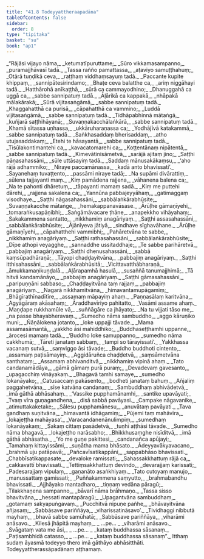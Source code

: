 ```yaml
---
title: "41.8 Todeyyattheraapadāna"
tableOfContents: false
sidebar:
  order: 8
type: "tipitaka"
basket: "su"
book: "ap1"
---
```



<DynamicBreadcrumb />

<Division number="224" book="ap1" bookNo="20" page="415">

<Paragraph number="5084" type="verses" book="ap1">
_“Rājāsi vijayo nāma,_  
_ketumatīpuruttame;_  
_Sūro vikkamasampanno,_  
_puramajjhāvasī tadā._  

</Paragraph>

</Division>
<Division number="225" book="ap1" bookNo="20" page="415">

<Paragraph number="5085" type="verses" book="ap1">
_Tassa rañño pamattassa,_  
_aṭaviyo samuṭṭhahuṃ;_  
_Otārā tuṇḍikā ceva,_  
_raṭṭhaṃ viddhaṃsayuṃ tadā._  

</Paragraph>

</Division>
<Division number="226" book="ap1" bookNo="20" page="415">

<Paragraph number="5086" type="verses" book="ap1">
_Paccante kupite khippaṃ,_  
_sannipātesirindamo;_  
_Bhaṭe ceva balatthe ca,_  
_ariṃ niggāhayi tadā._  

</Paragraph>

</Division>
<Division number="227" book="ap1" bookNo="20" page="415">

<Paragraph number="5087" type="verses" book="ap1">
_Hatthārohā anīkaṭṭhā,_  
_sūrā ca cammayodhino;_  
_Dhanuggahā ca uggā ca,_  
_sabbe sannipatuṃ tadā._  

</Paragraph>

</Division>
<Division number="228" book="ap1" bookNo="20" page="415">

<Paragraph number="5088" type="verses" book="ap1">
_Āḷārikā ca kappakā,_  
_nhāpakā mālakārakā;_  
_Sūrā vijitasaṅgāmā,_  
_sabbe sannipatuṃ tadā._  

</Paragraph>

</Division>
<Division number="229" book="ap1" bookNo="20" page="415">

<Paragraph number="5089" type="verses" book="ap1">
_Khaggahatthā ca purisā,_  
_cāpahatthā ca vammino;_  
_Luddā vijitasaṅgāmā,_  
_sabbe sannipatuṃ tadā._  

</Paragraph>

</Division>
<Division number="230" book="ap1" bookNo="20" page="416">

<Paragraph number="5090" type="verses" book="ap1">
_Tidhāpabhinnā mātaṅgā,_  
_kuñjarā saṭṭhihāyanā;_  
_Suvaṇṇakacchālaṅkārā,_  
_sabbe sannipatuṃ tadā._  

</Paragraph>

</Division>
<Division number="231" book="ap1" bookNo="20" page="416">

<Paragraph number="5091" type="verses" book="ap1">
_Khamā sītassa uṇhassa,_  
_ukkāruharaṇassa ca;_  
_Yodhājīvā katakammā,_  
_sabbe sannipatuṃ tadā._  

</Paragraph>

</Division>
<Division number="232" book="ap1" bookNo="20" page="416">

<Paragraph number="5092" type="verses" book="ap1">
_Saṅkhasaddaṃ bherisaddaṃ,_  
_atho utujasaddakaṃ;_  
_Etehi te hāsayantā,_  
_sabbe sannipatuṃ tadā._  

</Paragraph>

</Division>
<Division number="233" book="ap1" bookNo="20" page="416">

<Paragraph number="5093" type="verses" book="ap1">
_Tisūlakontimantehi ca,_  
_kavacatomarehi ca;_  
_Koṭṭentānaṃ nipātentā,_  
_sabbe sannipatuṃ tadā._  

</Paragraph>

</Division>
<Division number="234" book="ap1" bookNo="20" page="416">

<Paragraph number="5094" type="verses" book="ap1">
_Kimevātinisāmetvā,_  
_sarājā ajitaṃ jino;_  
_Saṭṭhi pāṇasahassāni,_  
_sūle uttāsayiṃ tadā._  

</Paragraph>

</Division>
<Division number="235" book="ap1" bookNo="20" page="416">

<Paragraph number="5095" type="verses" book="ap1">
_Saddaṃ mānusakākaṃsu,_  
_‘aho rājā adhammiko;_  
_Niraye paccamānassa,_  
_kadā anto bhavissati’._  

</Paragraph>

</Division>
<Division number="236" book="ap1" bookNo="20" page="416">

<Paragraph number="5096" type="verses" book="ap1">
_Sayanehaṃ tuvaṭṭento,_  
_passāmi niraye tadā;_  
_Na supāmi divārattiṃ,_  
_sūlena tajjayanti maṃ._  

</Paragraph>

</Division>
<Division number="237" book="ap1" bookNo="20" page="416">

<Paragraph number="5097" type="verses" book="ap1">
_Kiṃ pamādena rajjena,_  
_vāhanena balena ca;_  
_Na te pahonti dhāretuṃ,_  
_tāpayanti mamaṃ sadā._  

</Paragraph>

</Division>
<Division number="238" book="ap1" bookNo="20" page="416">

<Paragraph number="5098" type="verses" book="ap1">
_Kiṃ me puttehi dārehi,_  
_rajjena sakalena ca;_  
_Yannūna pabbajeyyāhaṃ,_  
_gatimaggaṃ visodhaye._  

</Paragraph>

</Division>
<Division number="239" book="ap1" bookNo="20" page="416">

<Paragraph number="5099" type="verses" book="ap1">
_Saṭṭhi nāgasahassāni,_  
_sabbālaṅkārabhūsite;_  
_Suvaṇṇakacche mātaṅge,_  
_hemakappanavāsase._  

</Paragraph>

</Division>
<Division number="240" book="ap1" bookNo="20" page="416">

<Paragraph number="5100" type="verses" book="ap1">
_Ārūḷhe gāmaṇīyehi,_  
_tomaraṅkusapāṇibhi;_  
_Saṅgāmāvacare ṭhāne,_  
_anapekkho vihāyahaṃ;_  
_Sakakammena santatto,_  
_nikkhamiṃ anagāriyaṃ._  

</Paragraph>

</Division>
<Division number="241" book="ap1" bookNo="20" page="417">

<Paragraph number="5101" type="verses" book="ap1">
_Saṭṭhi assasahassāni,_  
_sabbālaṅkārabhūsite;_  
_Ājānīyeva jātiyā,_  
_sindhave sīghavāhane._  

</Paragraph>

</Division>
<Division number="242" book="ap1" bookNo="20" page="417">

<Paragraph number="5102" type="verses" book="ap1">
_Ārūḷhe gāmaṇīyehi,_  
_cāpahatthehi vammibhi;_  
_Pahāretvāna te sabbe,_  
_nikkhamiṃ anagāriyaṃ._  

</Paragraph>

</Division>
<Division number="243" book="ap1" bookNo="20" page="417">

<Paragraph number="5103" type="verses" book="ap1">
_Saṭṭhi rathasahassāni,_  
_sabbālaṅkārabhūsite;_  
_Dīpe athopi veyagghe,_  
_sannaddhe ussitaddhaje;_  
_Te sabbe parihāretvā,_  
_pabbajiṃ anagāriyaṃ._  

</Paragraph>

</Division>
<Division number="244" book="ap1" bookNo="20" page="417">

<Paragraph number="5104" type="verses" book="ap1">
_Saṭṭhi dhenusahassāni,_  
_sabbā kaṃsūpadhāraṇā;_  
_Tāyopi chaḍḍayitvāna,_  
_pabbajiṃ anagāriyaṃ._  

</Paragraph>

</Division>
<Division number="245" book="ap1" bookNo="20" page="417">

<Paragraph number="5105" type="verses" book="ap1">
_Saṭṭhi itthisahassāni,_  
_sabbālaṅkārabhūsitā;_  
_Vicittavatthābharaṇā,_  
_āmukkamaṇikuṇḍalā._  

</Paragraph>

</Division>
<Division number="246" book="ap1" bookNo="20" page="417">

<Paragraph number="5106" type="verses" book="ap1">
_Aḷārapamhā hasulā,_  
_susaññā tanumajjhimā;_  
_Tā hitvā kandamānāyo,_  
_pabbajiṃ anagāriyaṃ._  

</Paragraph>

</Division>
<Division number="247" book="ap1" bookNo="20" page="417">

<Paragraph number="5107" type="verses" book="ap1">
_Saṭṭhi gāmasahassāni,_  
_paripuṇṇāni sabbaso;_  
_Chaḍḍayitvāna taṃ rajjaṃ,_  
_pabbajiṃ anagāriyaṃ._  

</Paragraph>

</Division>
<Division number="248" book="ap1" bookNo="20" page="417">

<Paragraph number="5108" type="verses" book="ap1">
_Nagarā nikkhamitvāna,_  
_himavantamupāgamiṃ;_  
_Bhāgīrathīnadītīre,_  
_assamaṃ māpayiṃ ahaṃ._  

</Paragraph>

</Division>
<Division number="249" book="ap1" bookNo="20" page="417">

<Paragraph number="5109" type="verses" book="ap1">
_Paṇṇasālaṃ karitvāna,_  
_Agyāgāraṃ akāsahaṃ;_  
_Āraddhavīriyo pahitatto,_  
_Vasāmi assame ahaṃ._  

</Paragraph>

</Division>
<Division number="250" book="ap1" bookNo="20" page="417">

<Paragraph number="5110" type="verses" book="ap1">
_Maṇḍape rukkhamūle vā,_  
_suññāgāre ca jhāyato;_  
_Na tu vijjati tāso me,_  
_na passe bhayabheravaṃ._  

</Paragraph>

</Division>
<Division number="251" book="ap1" bookNo="20" page="417">

<Paragraph number="5111" type="verses" book="ap1">
_Sumedho nāma sambuddho,_  
_aggo kāruṇiko muni;_  
_Ñāṇālokena jotanto,_  
_loke uppajji tāvade._  

</Paragraph>

</Division>
<Division number="252" book="ap1" bookNo="20" page="417">

<Paragraph number="5112" type="verses" book="ap1">
_Mama assamasāmantā,_  
_yakkho āsi mahiddhiko;_  
_Buddhaseṭṭhamhi uppanne,_  
_ārocesi mamaṃ tadā._  

</Paragraph>

</Division>
<Division number="253" book="ap1" bookNo="20" page="418">

<Paragraph number="5113" type="verses" book="ap1">
_‘Buddho loke samuppanno,_  
_sumedho nāma cakkhumā;_  
_Tāreti janataṃ sabbaṃ,_  
_tampi so tārayissati’._  

</Paragraph>

</Division>
<Division number="254" book="ap1" bookNo="20" page="418">

<Paragraph number="5114" type="verses" book="ap1">
_Yakkhassa vacanaṃ sutvā,_  
_saṃviggo āsi tāvade;_  
_Buddho buddhoti cintento,_  
_assamaṃ paṭisāmayiṃ._  

</Paragraph>

</Division>
<Division number="255" book="ap1" bookNo="20" page="418">

<Paragraph number="5115" type="verses" book="ap1">
_Aggidāruñca chaḍḍetvā,_  
_saṃsāmetvāna santhataṃ;_  
_Assamaṃ abhivanditvā,_  
_nikkhamiṃ vipinā ahaṃ._  

</Paragraph>

</Division>
<Division number="256" book="ap1" bookNo="20" page="418">

<Paragraph number="5116" type="verses" book="ap1">
_Tato candanamādāya,_  
_gāmā gāmaṃ purā puraṃ;_  
_Devadevaṃ gavesanto,_  
_upagacchiṃ vināyakaṃ._  

</Paragraph>

</Division>
<Division number="257" book="ap1" bookNo="20" page="418">

<Paragraph number="5117" type="verses" book="ap1">
_Bhagavā tamhi samaye,_  
_sumedho lokanāyako;_  
_Catusaccaṃ pakāsento,_  
_bodheti janataṃ bahuṃ._  

</Paragraph>

</Division>
<Division number="258" book="ap1" bookNo="20" page="418">

<Paragraph number="5118" type="verses" book="ap1">
_Añjaliṃ paggahetvāna,_  
_sīse katvāna candanaṃ;_  
_Sambuddhaṃ abhivādetvā,_  
_imā gāthā abhāsahaṃ._  

</Paragraph>

</Division>
<Division number="259" book="ap1" bookNo="20" page="418">

<Paragraph number="5119" type="verses" book="ap1">
_‘Vassike pupphamānamhi,_  
_santike upavāyati;_  
_Tvaṃ vīra guṇagandhena,_  
_disā sabbā pavāyasi._  

</Paragraph>

</Division>
<Division number="260" book="ap1" bookNo="20" page="418">

<Paragraph number="5120" type="verses" book="ap1">
_Campake nāgavanike,_  
_atimuttakaketake;_  
_Sālesu pupphamānesu,_  
_anuvātaṃ pavāyati._  

</Paragraph>

</Division>
<Division number="261" book="ap1" bookNo="20" page="418">

<Paragraph number="5121" type="verses" book="ap1">
_Tava gandhaṃ suṇitvāna,_  
_himavantā idhāgamiṃ;_  
_Pūjemi taṃ mahāvīra,_  
_lokajeṭṭha mahāyasa’._  

</Paragraph>

</Division>
<Division number="262" book="ap1" bookNo="20" page="418">

<Paragraph number="5122" type="verses" book="ap1">
_Varacandanenānulimpiṃ,_  
_sumedhaṃ lokanāyakaṃ;_  
_Sakaṃ cittaṃ pasādetvā,_  
_tuṇhī aṭṭhāsi tāvade._  

</Paragraph>

</Division>
<Division number="263" book="ap1" bookNo="20" page="418">

<Paragraph number="5123" type="verses" book="ap1">
_Sumedho nāma bhagavā,_  
_lokajeṭṭho narāsabho;_  
_Bhikkhusaṃghe nisīditvā,_  
_imā gāthā abhāsatha._  

</Paragraph>

</Division>
<Division number="264" book="ap1" bookNo="20" page="418">

<Paragraph number="5124" type="verses" book="ap1">
_‘Yo me guṇe pakittesi,_  
_candanañca apūjayi;_  
_Tamahaṃ kittayissāmi,_  
_suṇātha mama bhāsato._  

</Paragraph>

</Division>
<Division number="265" book="ap1" bookNo="20" page="418">

<Paragraph number="5125" type="verses" book="ap1">
_Ādeyyavākyavacano,_  
_brahmā uju patāpavā;_  
_Pañcavīsatikappāni,_  
_sappabhāso bhavissati._  

</Paragraph>

</Division>
<Division number="266" book="ap1" bookNo="20" page="418">

<Paragraph number="5126" type="verses" book="ap1">
_Chabbīsatikappasate,_  
_devaloke ramissati;_  
_Sahassakkhattuṃ rājā ca,_  
_cakkavattī bhavissati._  

</Paragraph>

</Division>
<Division number="267" book="ap1" bookNo="20" page="419">

<Paragraph number="5127" type="verses" book="ap1">
_Tettiṃsakkhattuṃ devindo,_  
_devarajjaṃ karissati;_  
_Padesarajjaṃ vipulaṃ,_  
_gaṇanāto asaṅkhiyaṃ._  

</Paragraph>

</Division>
<Division number="268" book="ap1" bookNo="20" page="419">

<Paragraph number="5128" type="verses" book="ap1">
_Tato cutoyaṃ manujo,_  
_manussattaṃ gamissati;_  
_Puññakammena saṃyutto,_  
_brahmabandhu bhavissati._  

</Paragraph>

</Division>
<Division number="269" book="ap1" bookNo="20" page="419">

<Paragraph number="5129" type="verses" book="ap1">
_Ajjhāyako mantadharo,_  
_tiṇṇaṃ vedāna pāragū;_  
_Tilakkhaṇena sampanno,_  
_bāvarī nāma brāhmaṇo._  

</Paragraph>

</Division>
<Division number="270" book="ap1" bookNo="20" page="419">

<Paragraph number="5130" type="verses" book="ap1">
_Tassa sisso bhavitvāna,_  
_hessati mantapāragū;_  
_Upagantvāna sambuddhaṃ,_  
_gotamaṃ sakyapuṅgavaṃ._  

</Paragraph>

</Division>
<Division number="271" book="ap1" bookNo="20" page="419">

<Paragraph number="5131" type="verses" book="ap1">
_Pucchitvā nipuṇe pañhe,_  
_bhāvayitvāna añjasaṃ;_  
_Sabbāsave pariññāya,_  
_viharissatināsavo’._  

</Paragraph>

</Division>
<Division number="272" book="ap1" bookNo="20" page="419">

<Paragraph number="5132" type="verses" book="ap1">
_Tividhaggi nibbutā mayhaṃ,_  
_bhavā sabbe samūhatā;_  
_Sabbāsave pariññāya,_  
_viharāmi anāsavo._  

</Paragraph>

</Division>
<Division number="273" book="ap1" bookNo="20" page="419">

<Paragraph number="5133" type="verses" book="ap1">
_Kilesā jhāpitā mayhaṃ,_  
_ …pe… _  
_viharāmi anāsavo._  

</Paragraph>

</Division>
<Division number="274" book="ap1" bookNo="20" page="419">

<Paragraph number="5134" type="verses" book="ap1">
_Svāgataṃ vata me āsi,_  
_ …pe… _  
_kataṃ buddhassa sāsanaṃ._  

</Paragraph>

</Division>
<Division number="275" book="ap1" bookNo="20" page="419">

<Paragraph number="5135" type="verses" book="ap1">
_Paṭisambhidā catasso,_  
_ …pe… _  
_kataṃ buddhassa sāsanaṃ”._  

</Paragraph>

<Paragraph number="5136" book="ap1">
Itthaṃ sudaṃ āyasmā todeyyo thero imā gāthāyo abhāsitthāti.

</Paragraph>
</Division>

<Paragraph number="5137" type="center" book="ap1">
Todeyyattherassāpadānaṃ aṭṭhamaṃ.
</Paragraph>